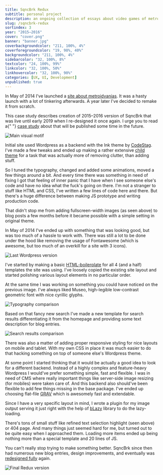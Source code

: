 ```yaml
---
title: SqncBrk Redux
subtitle: personal project
description: an ongoing collection of essays about video games of metroidvania genre.
slug: /sqncbrk-redux
sortindex: 3
year: "2015–2016"
cover: "cover.png"
banner: "banner.jpg"
coverbackgroundcolor: "211, 100%, 4%"
coverforegroundcolor: "19, 98%, 40%"
backgroundcolor: "211, 100%, 4%"
sidebarcolor: "32, 100%, 8%"
textcolor: "24, 100%, 99%"
linkcolor: "32, 100%, 50%"
linkhovercolor: "32, 100%, 90%"
categories: [UX, UI, Development]
unpublished: true
---
```



In May of 2014 I've launched a [site about metroidvanias](https://sqncbrk.com). It was a hasty launch with a lot of tinkering afterwards. A year later I've decided to remake it from scratch.

<Disclaimer>
  This case study describes creation of 2015–2016 version of SqncBrk that was
  live until early 2019 when I re-designed it once again. I urge you to read a{" "}
  <a href="/sqncbrk">case study</a> about that will be published some time in
  the future.
</Disclaimer>

![Main visual motif](./splash.jpg)

Initial site used Wordpress as a backend with the Ink theme by [CodeStag](https://codestag.com). I've made a few tweaks and ended up making a rather extensive [child theme](https://github.com/ichik/Sequence-Break) for a task that was actually more of removing clutter, than adding stuff.

<Sidebar />

So I tuned the typography, changed and added some animations, moved a few things around a bit. And every time there was something in need of fixing I got that feeling of inner panic that I have when I see someone else's code and have no idea what the fuck's going on there. I'm not a stranger to stuff like HTML and CSS, I've written a few lines of code here and there. But there's a huge difference between making JS prototype and writing production code.

<Images />

That didn't stop me from adding fullscreen-width images (as seen above) to blog posts a few months before it became possible with a simple setting in original theme.

In May of 2014 I've ended up with something that was looking good, but was too much of a hassle to work with. There was still a lot to be done under the hood like removing the usage of Fontawesome (which is awesome, but too much of an overkill for a site with 3 icons).

![Last Wordpress version](./last.png)

I've started by making a basic [HTML-boilerplate](https://github.com/ichik/SqncBrk) for all 4 (and a half) templates the site was using. I've loosely copied the existing site layout and started polishing various layout elements in no particular order.

<Mixblendmode />

At the same time I was working on something you could have noticed on the previous image. I've always liked Museo, high-legible low-contrast geometric font with nice cyrillic glyphs.

![Typography comparison](./typography.jpg)

Based on that fancy new search I've made a new template for search results differentiating it from the homepage and providing some text description for blog entries.

![Search results comparison](./search.jpg)

There was also a matter of adding proper responsive styling for nice layouts on mobile and tablet. With my own CSS in place it was much easier to do that hacking something on top of someone else's Wordpress theme.

<Responsive />

At some point I started thinking that it would be actually a good idea to look for a different backend. Instead of a highly complex and feature-heavy Wordpress I would've prefer something simple, fast and flexible. I was in need of CMS where really important things like server-side image resizing (for mobiles) were taken care of. And this backend also should've been flexible to add few things missing in the base package. I've ended up choosing flat-file [GRAV](https://getgrav.org) which is awesomely fast and extendable.

Since I have a very specific layout in mind, I wrote a plugin for my image output serving it just right with the help of [bLazy](https://github.com/dinbror/blazy/) library to do the lazy-loading.

<Textselection />

There's tons of small stuff like refined text selection highlight (seen above) or 404 page. And many things just seemed hard for me, but turned out to be quite easy when I approached them. Loading more items ended up being nothing more than a special template and 20 lines of JS.

You can't really stop trying to make something better. SqncBrk since then had numerous new blog entries, design improvements, and eventually was [redesigned fully](/sqncbrk) again.

![Final Redux version](./final.jpg)
